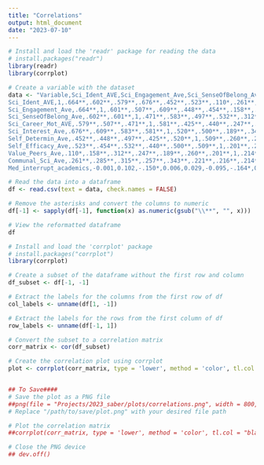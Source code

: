 ```yaml
---
title: "Correlations"
output: html_document
date: "2023-07-10"
---
```

```r
# Install and load the 'readr' package for reading the data
# install.packages("readr")
library(readr)
library(corrplot)

# Create a variable with the dataset
data <- "Variable,Sci_Ident_AVE,Sci_Engagement_Ave,Sci_SenseOfBelong_Ave,Sci_Career_Mot_AVE,Sci_Interest_Ave,Self_Determin_Ave,Self_Efficacy_Ave,Value_Peers_Ave,Communal_Sci_Ave,Med_interrupt_academics
Sci_Ident_AVE,1,.664**,.602**,.579**,.676**,.452**,.523**,.110*,.261**,-0.001
Sci_Engagement_Ave,.664**,1,.601**,.507**,.609**,.448**,.454**,.158**,.285**,0.102
Sci_SenseOfBelong_Ave,.602**,.601**,1,.471**,.583**,.497**,.532**,.312**,.315**,-.150*
Sci_Career_Mot_AVE,.579**,.507**,.471**,1,.581**,.425**,.440**,.247**,.257**,0.006
Sci_Interest_Ave,.676**,.609**,.583**,.581**,1,.520**,.500**,.189**,.343**,0.029
Self_Determin_Ave,.452**,.448**,.497**,.425**,.520**,1,.509**,.260**,.221**,-0.095
Self_Efficacy_Ave,.523**,.454**,.532**,.440**,.500**,.509**,1,.201**,.216**,-.164*
Value_Peers_Ave,.110*,.158**,.312**,.247**,.189**,.260**,.201**,1,.214**,0.004
Communal_Sci_Ave,.261**,.285**,.315**,.257**,.343**,.221**,.216**,.214**,1,-0.013
Med_interrupt_academics,-0.001,0.102,-.150*,0.006,0.029,-0.095,-.164*,0.004,-0.013,1"

# Read the data into a dataframe
df <- read.csv(text = data, check.names = FALSE)

# Remove the asterisks and convert the columns to numeric
df[-1] <- sapply(df[-1], function(x) as.numeric(gsub("\\**", "", x)))

# View the reformatted dataframe
df

# Install and load the 'corrplot' package
# install.packages("corrplot")
library(corrplot)

# Create a subset of the dataframe without the first row and column
df_subset <- df[-1, -1]

# Extract the labels for the columns from the first row of df
col_labels <- unname(df[1, -1])

# Extract the labels for the rows from the first column of df
row_labels <- unname(df[-1, 1])

# Convert the subset to a correlation matrix
corr_matrix <- cor(df_subset)

# Create the correlation plot using corrplot
plot <- corrplot(corr_matrix, type = 'lower', method = 'color', tl.col = "black", tl.srt = 45)


## To Save####
# Save the plot as a PNG file
##png(file = "Projects/2023_saber/plots/correlations.png", width = 800, height = 600, bg = "transparent")
# Replace "/path/to/save/plot.png" with your desired file path

# Plot the correlation matrix
##corrplot(corr_matrix, type = 'lower', method = 'color', tl.col = "black", tl.srt = 45)

# Close the PNG device
## dev.off()
```

